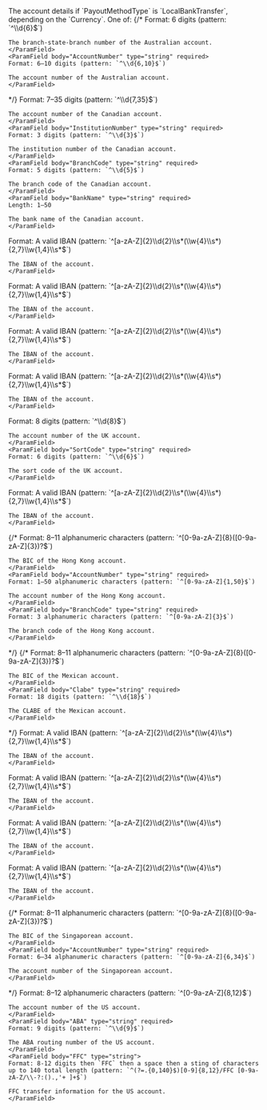 <ParamField body="LocalBankTransfer" type="object" required>
The account details if `PayoutMethodType` is `LocalBankTransfer`, depending on the `Currency`. One of:
<Tabs>
{/* <Tab title="AUD">
  <ParamField body="AUD" type="object" required>
  <Expandable title="properties" defaultOpen>
    <ParamField body="BSB" type="string" required>
    Format: 6 digits (pattern: `^\\d{6}$`)

    The branch-state-branch number of the Australian account.
    </ParamField>
    <ParamField body="AccountNumber" type="string" required>
    Format: 6–10 digits (pattern: `^\\d{6,10}$`)

    The account number of the Australian account.
    </ParamField>
  </Expandable>
  </ParamField>
</Tab> */}
<Tab title="CAD">
  <ParamField body="CAD" type="object" required>
  <Expandable title="properties" defaultOpen>
    <ParamField body="AccountNumber" type="string" required>
    Format: 7–35 digits (pattern: `^\\d{7,35}$`)

    The account number of the Canadian account.
    </ParamField>
    <ParamField body="InstitutionNumber" type="string" required>
    Format: 3 digits (pattern: `^\\d{3}$`)
    
    The institution number of the Canadian account.
    </ParamField>
    <ParamField body="BranchCode" type="string" required>
    Format: 5 digits (pattern: `^\\d{5}$`)
    
    The branch code of the Canadian account.
    </ParamField>
    <ParamField body="BankName" type="string" required>
    Length: 1–50

    The bank name of the Canadian account.
    </ParamField>
  </Expandable>
  </ParamField>
</Tab>
<Tab title="CHF">
  <ParamField body="CHF" type="object" required>
  <Expandable title="properties" defaultOpen>
    <ParamField body="IBAN" type="string">
    Format: A valid IBAN (pattern: `^[a-zA-Z]{2}\\d{2}\\s*(\\w{4}\\s*){2,7}\\w{1,4}\\s*$`)

    The IBAN of the account.
    </ParamField>
  </Expandable>
  </ParamField>
</Tab>
<Tab title="CZK">
  <ParamField body="CZK" type="object" required>
  <Expandable title="properties" defaultOpen>
    <ParamField body="IBAN" type="string">
    Format: A valid IBAN (pattern: `^[a-zA-Z]{2}\\d{2}\\s*(\\w{4}\\s*){2,7}\\w{1,4}\\s*$`)

    The IBAN of the account.
    </ParamField>
  </Expandable>
  </ParamField>
</Tab>
<Tab title="DKK">
  <ParamField body="DKK" type="object" required>
  <Expandable title="properties" defaultOpen>
    <ParamField body="IBAN" type="string">
    Format: A valid IBAN (pattern: `^[a-zA-Z]{2}\\d{2}\\s*(\\w{4}\\s*){2,7}\\w{1,4}\\s*$`)

    The IBAN of the account.
    </ParamField>
  </Expandable>
  </ParamField>
</Tab>
<Tab title="EUR">
  <ParamField body="EUR" type="object" required>
  <Expandable title="properties" defaultOpen>
    <ParamField body="IBAN" type="string">
    Format: A valid IBAN (pattern: `^[a-zA-Z]{2}\\d{2}\\s*(\\w{4}\\s*){2,7}\\w{1,4}\\s*$`)

    The IBAN of the account.
    </ParamField>
  </Expandable>
  </ParamField>
</Tab>
<Tab title="GBP">
  <ParamField body="GBP" type="object" required>
  <Expandable title="properties" defaultOpen>
    <ParamField body="AccountNumber" type="string" required>
    Format: 8 digits (pattern: `^\\d{8}$`)
    
    The account number of the UK account.
    </ParamField>
    <ParamField body="SortCode" type="string" required>
    Format: 6 digits (pattern: `^\\d{6}$`)

    The sort code of the UK account.
    </ParamField>
  </Expandable>
  </ParamField>
</Tab>
<Tab title="HUF">
  <ParamField body="HUF" type="object" required>
  <Expandable title="properties" defaultOpen>
    <ParamField body="IBAN" type="string">
    Format: A valid IBAN (pattern: `^[a-zA-Z]{2}\\d{2}\\s*(\\w{4}\\s*){2,7}\\w{1,4}\\s*$`)

    The IBAN of the account.
    </ParamField>
  </Expandable>
  </ParamField>
</Tab>
{/* <Tab title="HKD">
  <ParamField body="HKD" type="object" required>
  <Expandable title="properties" defaultOpen>
    <ParamField body="BIC" type="string" required>
    Format: 8–11 alphanumeric characters (pattern: `^[0-9a-zA-Z]{8}([0-9a-zA-Z]{3})?$`)

    The BIC of the Hong Kong account.
    </ParamField>
    <ParamField body="AccountNumber" type="string" required>
    Format: 1–50 alphanumeric characters (pattern: `^[0-9a-zA-Z]{1,50}$`)

    The account number of the Hong Kong account.
    </ParamField>
    <ParamField body="BranchCode" type="string" required>
    Format: 3 alphanumeric characters (pattern: `^[0-9a-zA-Z]{3}$`)

    The branch code of the Hong Kong account.
    </ParamField>
  </Expandable>
  </ParamField>
</Tab> */}
{/* <Tab title="MXN">
  <ParamField body="MXN" type="object" required>
  <Expandable title="properties" defaultOpen>
    <ParamField body="BIC" type="string" required>
    Format: 8–11 alphanumeric characters (pattern: `^[0-9a-zA-Z]{8}([0-9a-zA-Z]{3})?$`)

    The BIC of the Mexican account.
    </ParamField>
    <ParamField body="Clabe" type="string" required>
    Format: 18 digits (pattern: `^\\d{18}$`)

    The CLABE of the Mexican account.
    </ParamField>
  </Expandable>
  </ParamField>
</Tab> */}
<Tab title="NOK">
  <ParamField body="NOK" type="object" required>
  <Expandable title="properties" defaultOpen>
    <ParamField body="IBAN" type="string">
    Format: A valid IBAN (pattern: `^[a-zA-Z]{2}\\d{2}\\s*(\\w{4}\\s*){2,7}\\w{1,4}\\s*$`)

    The IBAN of the account.
    </ParamField>
  </Expandable>
  </ParamField>
</Tab>
<Tab title="PLN">
  <ParamField body="PLN" type="object" required>
  <Expandable title="properties" defaultOpen>
    <ParamField body="IBAN" type="string">
    Format: A valid IBAN (pattern: `^[a-zA-Z]{2}\\d{2}\\s*(\\w{4}\\s*){2,7}\\w{1,4}\\s*$`)

    The IBAN of the account.
    </ParamField>
  </Expandable>
  </ParamField>
</Tab>
<Tab title="RON">
  <ParamField body="RON" type="object" required>
  <Expandable title="properties" defaultOpen>
    <ParamField body="IBAN" type="string">
    Format: A valid IBAN (pattern: `^[a-zA-Z]{2}\\d{2}\\s*(\\w{4}\\s*){2,7}\\w{1,4}\\s*$`)

    The IBAN of the account.
    </ParamField>
  </Expandable>
  </ParamField>
</Tab>
<Tab title="SEK">
  <ParamField body="SEK" type="object" required>
  <Expandable title="properties" defaultOpen>
    <ParamField body="IBAN" type="string">
    Format: A valid IBAN (pattern: `^[a-zA-Z]{2}\\d{2}\\s*(\\w{4}\\s*){2,7}\\w{1,4}\\s*$`)

    The IBAN of the account.
    </ParamField>
  </Expandable>
  </ParamField>
</Tab>
{/* <Tab title="SGD">
  <ParamField body="SGD" type="object" required>
  <Expandable title="properties" defaultOpen>
    <ParamField body="BIC" type="string" required>
    Format: 8–11 alphanumeric characters (pattern: `^[0-9a-zA-Z]{8}([0-9a-zA-Z]{3})?$`)

    The BIC of the Singaporean account.
    </ParamField>
    <ParamField body="AccountNumber" type="string" required>
    Format: 6–34 alphanumeric characters (pattern: `^[0-9a-zA-Z]{6,34}$`)

    The account number of the Singaporean account.
    </ParamField>
  </Expandable>
  </ParamField>
</Tab> */}
<Tab title="USD">
  <ParamField body="USD" type="object" required>
  <Expandable title="properties" defaultOpen>
    <ParamField body="AccountNumber" type="string" required>
    Format: 8–12 alphanumeric characters (pattern: `^[0-9a-zA-Z]{8,12}$`)

    The account number of the US account.
    </ParamField>
    <ParamField body="ABA" type="string" required>
    Format: 9 digits (pattern: `^\\d{9}$`)

    The ABA routing number of the US account.
    </ParamField>
    <ParamField body="FFC" type="string">
    Format: 8-12 digits then `FFC` then a space then a sting of characters up to 140 total length (pattern: `^(?=.{0,140}$)[0-9]{8,12}/FFC [0-9a-zA-Z/\\-?:().,'+ ]+$`)

    FFC transfer information for the US account.
    </ParamField>
  </Expandable>
  </ParamField>
</Tab>
</Tabs>
</ParamField>

